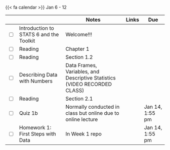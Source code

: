 {{< fa calendar >}} Jan 6 - 12


<table class="table-striped text-left table-bordered" align = "center">

  <thead>
    <th style="width:  3%"></th>
    <th style="width:  30%"></th>
    <th style="width:  40%">Notes</th>
    <th style="width:  8%">Links</th>
    <th style="width:  15%">Due</th>
  </thead>


  <tr>
    <td><input type="checkbox" /></td>
    <td> Introduction to STATS 6 and the Toolkit &nbsp; &nbsp; </td>
    <td>Welcome!!!</td>
    <td><a href="https://stats6-wi25.github.io/slides/week01/1a-intro-toolkit.html" target ="_blank"> <i class="fas fa-laptop" aria-hidden="true"
            title="External Link to Slides" target = "_blank"></i></a>
      </td>
    <td></td>
  </tr>
  
  <tr>
    <td><input type="checkbox" /></td>
    <td> Reading </td>
    <td>Chapter 1</td>
    <td><a href="https://canvas.eee.uci.edu/courses/69219/files?preview=29384094" target ="_blank"> <i class="fas fa-book" aria-hidden="true"
            title="External Link to the Book" target = "_blank"></i></a></td>
    <td></td>
  </tr>
  
  <tr>
    <td><input type="checkbox" /></td>
    <td> Reading </td>
    <td>Section 1.2</td>
    <td><a href="https://www.openintro.org/go/?id=os4_for_screen_readers&referrer=/book/os/index.php" target ="_blank"> <i class="fas fa-book" aria-hidden="true"
            title="External Link to the Book" target = "_blank"></i></a></td>
    <td></td>
  </tr>
  
  <tr>
    <td><input type="checkbox" /></td>
    <td> Describing Data with Numbers &nbsp; &nbsp; </td>
    <td>Data Frames, Variables, and Descriptive Statistics (VIDEO RECORDED CLASS)</td>
    <td><a href="https://uci.yuja.com/V/Video?v=12097510&node=52513267&a=11828048" target ="_blank"> <i class="fas fa-video" aria-hidden="true"
            title="External Link to Video" target = "_blank"></i></a> <a href="https://stats6-wi25.github.io/slides/week01/1b-describe-data.html" target ="_blank"> <i class="fas fa-laptop" aria-hidden="true"
            title="External Link to Slides" target = "_blank"></i></a> </td>
    <td></td>
  </tr>
  
  <tr>
    <td><input type="checkbox" /></td>
    <td> Reading </td>
    <td>Section 2.1</td>
    <td><a href="https://www.openintro.org/go/?id=os4_for_screen_readers&referrer=/book/os/index.php" target ="_blank"> <i class="fas fa-book" aria-hidden="true"
            title="External Link to the Book" target = "_blank"></i></a></td>
    <td></td>
  </tr>
  
  <tr>
    <td><input type="checkbox" /></td>
    <td> Quiz 1b  &nbsp; &nbsp; </td>
    <td>Normally conducted in class but online due to online lecture</td>
    <td><a href="https://www.gradescope.com/courses/934609/assignments/5504922" target ="_blank"> <i class="fas fa-edit" aria-hidden="true"
            title="External Link to GitHub" target = "_blank"></i></a></td>
    <td>Jan 14, 1:55 pm</td>
  </tr>
  <tr>
    <td><input type="checkbox" /></td>
    <td> Homework 1: First Steps with Data &nbsp; &nbsp; </td>
    <td>In Week 1 repo</td>
    <td><a href="https://github.com/stats6-wi25" target ="_blank"> <i class="fa-brands fa-github" aria-hidden="true"
            title="External Link to GitHub" target = "_blank"></i></a></td>
    <td>Jan 14, 1:55 pm</td>
  </tr>
    
        
</table>